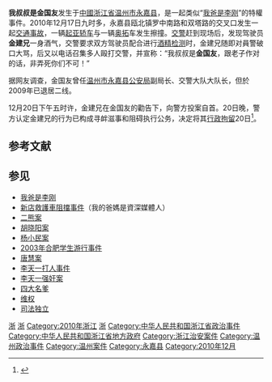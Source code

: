 '''我叔叔是金国友'''发生于[[中華人民共和國|中國]][[浙江省|浙江省]][[温州市|温州市]][[永嘉县|永嘉县]]，是一起类似“[[我爸是李刚|我爸是李刚]]”的特權事件。2010年12月17日九时多，永嘉县瓯北镇罗中南路和双塔路的交叉口发生一起[[交通事故|交通事故]]，一辆[[起亚|起亚]][[轿车|轿车]]与一辆[[奥拓|奥拓]]车发生擦撞。[[交警|交警]]赶到现场后，发现驾驶员'''金建兄'''一身酒气，交警要求双方驾驶员配合进行[[酒精检测|酒精检测]]时，金建兄随即对員警破口大骂，后又以电话召集多人毆打交警，并宣称：“我叔叔是'''金国友'''，跟老子作对的话，非弄死你们不可！”

据网友调查，金国友曾任[[温州市|温州市]][[永嘉县|永嘉县]][[公安局|公安局]]副局长、交警大队大队长，但於2009年已退居二线。

12月20日下午五时许，金建兄在金国友的勸告下，向警方投案自首。20日晚，警方认定金建兄的行为已构成寻衅滋事和阻碍执行公务，决定将其[[行政拘留|行政拘留]]20日<ref name="qq">{{cite web|author=张和平|title=公安副局长侄子酒后驾车殴打警察喊叔叔名字|url=http://news.qq.com/a/20101221/002065.htm|publisher=腾讯网|accessdate=2010-12-22|archive-date=2019-11-30|archive-url=https://web.archive.org/web/20191130232746/https://news.qq.com/a/20101221/002065.htm|dead-url=no}}</ref>。

==参考文献==
{{Reflist}}

==参见==
*[[我爸是李刚|我爸是李刚]]
*[[新店救護車阻擋事件|新店救護車阻擋事件]]（我的爸媽是資深媒體人）
*[[二熊案|二熊案]]
*[[胡晓阳案|胡晓阳案]]
*[[杨小民案|杨小民案]]
*[[2003年合肥学生游行事件|2003年合肥学生游行事件]]
*[[唐慧案|唐慧案]]
*[[李天一打人事件|李天一打人事件]]
*[[李天一强奸案|李天一强奸案]]
*[[四大名爹|四大名爹]]
*[[维权|维权]]
*[[司法独立|司法独立]]

[[Category:2010年中国案件|浙]]
[[Category:2010年中国政治事件|浙]]
[[Category:2010年浙江|Category:2010年浙江]]
[[Category:中华人民共和国地方政府丑闻|浙]]
[[Category:中华人民共和国浙江省政治事件|Category:中华人民共和国浙江省政治事件]]
[[Category:中华人民共和国浙江省地方政府|Category:中华人民共和国浙江省地方政府]]
[[Category:浙江治安案件|Category:浙江治安案件]]
[[Category:温州政治事件|Category:温州政治事件]]
[[Category:温州案件|Category:温州案件]]
[[Category:永嘉县|Category:永嘉县]]
[[Category:2010年12月|Category:2010年12月]]